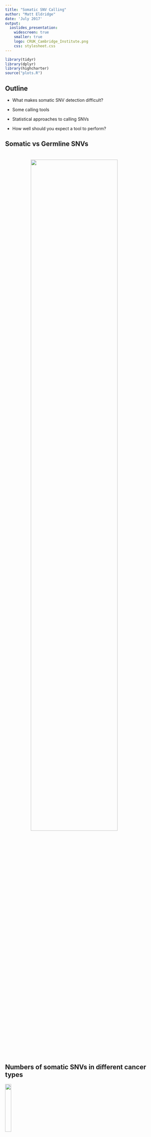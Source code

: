 ```yaml
---
title: "Somatic SNV Calling"
author: "Matt Eldridge"
date: 'July 2017'
output:
  ioslides_presentation:
    widescreen: true
    smaller: true
    logo: CRUK_Cambridge_Institute.png
    css: stylesheet.css
---
```


```r
library(tidyr)
library(dplyr)
library(highcharter)
source("plots.R")
```


## Outline

* What makes somatic SNV detection difficult?

* Some calling tools

* Statistical approaches to calling SNVs

* How well should you expect a tool to perform?


## Somatic vs Germline SNVs {#less_space_after_title}

<div style="line-height: 50%;"><br></div>

<img src="images/somatic_and_germline_snv.svg" style="width: 75%; margin: 0 6em;"/>


<!--
## Somatic vs Germline SNVs {#less_space_after_title}

<img src="igv_snapshot.png" style="width: 100%"/>
-->


## Numbers of somatic SNVs in different cancer types

<img src="../images/icgc.png" style="width: 20%"/>

<div style="line-height: 25%;"><br></div>

<img src="images/icgc_mutations_by_cancer_type.svg" style="width: 100%"/>

<div style="line-height: 50%;"><br></div>

Source: [ICGC Data Portal](https://dcc.icgc.org/projects)

<div style="line-height: 50%;"><br></div>

Somatic SNV callers typically set the expected mutation rate to be around 5 mutations per megabase, i.e. a total of 15,000 mutations across the genome.


## Several factors complicate somatic SNV calling

* <span style="color: #2e3192">**Low cellularity**</span> (tumour DNA content)

* <span style="color: #2e3192">**Intra-tumour heterogeneity**<span> in which multiple tumour cell populations (subclones) exist

* <span style="color: #2e3192">**Aneuploidy**</span>

* Unbalanced structural variation (deletions, duplications, etc.)

<div style="line-height: 50%;"><br></div>

* Matched <span style="color: #2e3192">**normal contaminated with cancer**</span> DNA

    * adjacent normal tissue may contain residual disease or early tumour-initiating somatic mutations

    * circulating tumour DNA in blood normals

<div style="line-height: 100%;"><br></div>

- Sequencing errors

- Alignment artefacts

[Mwenifumbo & Marra, Nat Rev Genet. 2013](http://www.ncbi.nlm.nih.gov/pubmed/23594910)


## Issues affecting mutation detection in cancer

In this example the tumour was sequenced to an average depth of 50.

<img src="images/somatic_snv_allele_fraction_cartoon_1.svg" style="width: 50%; display: block; margin-left: auto; margin-right: auto;"/>

<div style="line-height: 150%;"><br></div>

* Is this sufficient?

* <span>Consider the 50 observations of our tumour which carries a mutation at this base</span>

## Issues affecting mutation detection in cancer

<span style="color: #2e3192">**Tumour cellularity**</span>

<img src="images/somatic_snv_allele_fraction_cartoon_2.svg" style="width: 50%; display: block; margin-left: auto; margin-right: auto;"/>

<div style="line-height: 150%;"><br></div>

* In fact the 'tumour' sample has some normal contamination

* 40% of our reads could easily be from the normal sample

## Issues affecting mutation detection in cancer

<span style="color: #2e3192">**Tumour heterogeneity**</span>

<img src="images/somatic_snv_allele_fraction_cartoon_3.svg" style="width: 50%; display: block; margin-left: auto; margin-right: auto;"/>

<div style="line-height: 150%;"><br></div>

* The tumour may be heterogeneous, i.e. DNA may have been sampled from a number of subclones

* The mutation may exist in one or more subclones but not in others

## Issues affecting mutation detection in cancer

<span style="color: #2e3192">**Copy number**</span>

<img src="images/somatic_snv_allele_fraction_cartoon_4.svg" style="width: 50%; display: block; margin-left: auto; margin-right: auto;"/>

<div style="line-height: 150%;"><br></div>

* The tumour may not be diploid

* If it is triploid, then a mutation may be in only one in three of the tumour reads

## Issues affecting mutation detection in cancer

<span style="color: #2e3192">**Uneven coverage**</span>

<img src="images/somatic_snv_allele_fraction_cartoon_5.svg" style="width: 50%; display: block; margin-left: auto; margin-right: auto;"/>

<div style="line-height: 150%;"><br></div>

* 50-fold coverage is the average --- biases, e.g. GC content, mean that coverage is not uniform

* For 10% of the genome we only reach a depth of around 40

## Issues affecting mutation detection in cancer

<span style="color: #2e3192">**Sampling**</span>

<img src="images/somatic_snv_allele_fraction_cartoon_6.svg" style="width: 50%; display: block; margin-left: auto; margin-right: auto;"/>

<div style="line-height: 150%;"><br></div>

* Finally, remember that we are taking a random sample

* We may not get lucky!

<div style="line-height: 100%;"><br></div>

<div style="text-align: right; font-size: 60%">Credit: Andy Lynch</div>


## Allele frequencies

```r
somatic_allele_fractions <- read.delim("snv.somatic.af.txt", stringsAsFactors = FALSE, check.names = FALSE)
germline_allele_fractions <- read.delim("snv.germline.af.txt", stringsAsFactors = FALSE, check.names = FALSE)

data <- list(
  Somatic = somatic_allele_fractions %>% unlist(use.names = FALSE),
  `Germline (tumour)` = germline_allele_fractions %>% select(Tumour) %>% unlist(use.names = FALSE),
  `Germline (normal)` = germline_allele_fractions %>% select(Normal) %>% unlist(use.names = FALSE)
)

densityPlot(
  data,
  width = 900,
  height = 400,
  xLabel = "Variant allele frequency",
  showYLabels = FALSE,
  fillOpacity = 0.4,
  tooltipDigits = 2,
  visible = c(TRUE, FALSE, TRUE),
  colours = c('#7cb5ec', '#8085e9', '#90ed7d')
)
```

<span style="color: #2e3192">**Germline SNVs**</span>\ \ AF = 0 (homozygous reference), 0.5 (heterozygous variant) or 1 (homozygous variant)

<span style="color: #2e3192">**Somatic SNVs**</span> typically exist at a continuous range of variant allele frequencies.


## CaVEMan SNV caller

<span style="font-size:110%; line-height:140%">
**[CaVEMan](http://cancerit.github.io/CaVEMan/)** (**Ca**ncer **V**ariants through **E**xpectation **Ma**ximizatio**n**) is the somatic SNV caller in the Sanger CGP pipeline
</span>

<div style="line-height: 100%;"><br></div>

* <span style="color: #2e3192">**Bayesian probabilistic classifier**</span>

* Can make use of <span style="color: #2e3192">**copy number profiles**</span> and estimate of <span style="color: #2e3192">**normal contamination**</span> of the tumour if available

* Considers <span style="color: #2e3192">_base quality_</span>, <span style="color: #2e3192">_lane_</span> and <span style="color: #2e3192">_read position and orientation_</span> to provide more accurate estimates of <span style="color: #2e3192">**sequencing error rates**</span> within the algorithm

* Several <span style="color: #2e3192">**post-processing filters**</span> applied to increase specificity of calls

<div style="line-height: 100%;"><br></div>

_**Caveat**_ --- full details of CaVEMan are not explicitly reported anywhere.


## Other somatic SNV callers

Tool           Approach                              Source                          Publication
-------------  ------------------------------------  ------------------------------  ---------------------
SomaticSniper  Bayesian                              Washington University           [Larson et al., 2012](https://www.ncbi.nlm.nih.gov/pubmed/22155872)
VarScan 2      Fisher's exact                        Washington University           [Koboldt et al., 2012](https://www.ncbi.nlm.nih.gov/pubmed/22300766)
JointSNVmix    Bayesian                              British Columbia Cancer Agency  [Roth et al., 2012](https://www.ncbi.nlm.nih.gov/pubmed/22285562)
mutationSeq    Machine learning                      British Columbia Cancer Agency  [Ding et al., 2012](https://www.ncbi.nlm.nih.gov/pubmed/22084253)
Strelka        Bayesian                              Illumina                        [Saunders et al., 2012](https://www.ncbi.nlm.nih.gov/pubmed/22581179)
MuTect         Bayesian                              Broad Institute                 [Cibulskis et al., 2013](https://www.ncbi.nlm.nih.gov/pubmed/23396013)
qSNP           Heuristic                             University of Queensland        [Kassahn et al., 2013](https://www.ncbi.nlm.nih.gov/pmc/articles/PMC3826759)
VarDict        Fisher's exact                        AstraZeneca                     [Lai et al., 2016](https://www.ncbi.nlm.nih.gov/pubmed/27060149)
MuSE           Markov substitution model (Bayesian)  MD Anderson Cancer Center       [Fan et al., 2016](https://www.ncbi.nlm.nih.gov/pubmed/27557938)

<div style="line-height: 10%;"><br></div>

<span style="font-size: 75%">By no means an exhaustive list but includes some of the most popular somatic SNV callers.</span>


## Simple statistical approach {#less_space_after_title}

<div style="line-height: 100%;"><br></div>

<span style="line-height: 200%">
Reference base <span style="color: #2e3192">$\boldsymbol{C}$</span><br/>
Normal: 48 reads all supporting reference <span style="color: #2e3192">$\boldsymbol{\{\ 48C\ \}}$</span><br/>
Tumour: 50 reads, 7 of which have an alternate <span style="color: #2e3192">$\boldsymbol{T}$</span> allele <span style="color: #2e3192">$\boldsymbol{\{\ 43C,\ 7T\ \}}$</span>
</span>

<div style="line-height: 250%;"><br></div>

<span style="color: #2e3192">**2 x 2 contingency table**</span><img src="images/contingency_table.svg" style="vertical-align: top; width: 25%; margin: 0 6em;"/>

<!--
<div style='width:30%; margin:auto'>
---------- --------------- -----------------
             **Reference**     **Alternate**
Tumour            43                7
Normal            48                0
---------- --------------- -----------------
</div>
-->

<div style="line-height: 150%;"><br></div>

* Allele fraction of the alternate allele in the tumour, $AF = 7/50 = 0.14$

* Perform a <span style="color: #2e3192">**Fisher's exact test**</span> to determine whether a variant has a significant difference in AF between the two samples

* Method used by <span style="color: #2e3192">**VarScan**</span> and <span style="color: #2e3192">**VarDict**</span>


## Fisher's exact test in R

```r
contingency_table <- t(matrix(c(43, 7, 48, 0), nrow = 2, byrow = TRUE,
                              dimnames = list(c("Tumour", "Normal"), c("Ref", "Alt"))))
contingency_table
```

```r
fisher.test(contingency_table)
```


## Bayesian statistical approach

Most probabilistic methods for variant calling are based on [Bayes' Theorem](https://en.wikipedia.org/wiki/Bayes%27_theorem)

<div style="line-height: 50%;"><br></div>

$$
P(G \mid D) = \frac{P(D \mid G)P(G)}{P(D)}
$$

$G$ = genotype, e.g. AA, AB, BB

$D$ = data, i.e. set of sequence reads at the genomic position of interest

$P(G \mid D)$ is the probability of a given genotype, $G$, given the observed data.

<div style="line-height: 100%;"><br></div>

The probability of observing the given set of sequence reads is the weighted average of the probabilities of observing those reads for each possible genotype:

$$
P(D) = \sum\limits_{i=1}^nP(D \mid G_i)P(G_i)
$$


## Germline SNV calling (single sample)

Reference $\boldsymbol{C}$, observe 6 reads $\boldsymbol{\{\ 4C,\ 2T\ \}}$ all with base quality $\mathrm{Q} = 30\ \left(P_{error} = 10^{-\frac{30}{10}} = 0.001\right)$


## Germline SNV calling (single sample)

Reference $\boldsymbol{C}$, observe 6 reads $\boldsymbol{\{\ 4C,\ 2T\ \}}$ all with base quality $\mathrm{Q} = 30\ \left(P_{error} = 10^{-\frac{30}{10}} = 0.001\right)$

**<span style="color: #3d42c2">Likelihood of data</span>**

$$
\begin{eqnarray}
\boldsymbol{P(D \mid CC)} &=& \textrm{Probability of two Q30 errors} &=& 10^{-3}\times10^{-3} &=&\ \ 10^{-6}
\\[5pt]
\boldsymbol{P(D \mid TT)} &=& \textrm{Probability of four Q30 errors} &=& \left(10^{-3}\right)^4 &=&\ \ 10^{-12}
\\[5pt]
\boldsymbol{P(D \mid CT)} &=& \textrm{Probability of }\{C,C,C,C,T,T\} &=& \left(\tfrac{1}{2}\right)^6 &=&\ \ 0.0156
\end{eqnarray}
$$


## Germline SNV calling (single sample)

Reference $\boldsymbol{C}$, observe 6 reads $\boldsymbol{\{\ 4C,\ 2T\ \}}$ all with base quality $\mathrm{Q} = 30\ \left(P_{error} = 10^{-\frac{30}{10}} = 0.001\right)$

**<span style="color: #3d42c2">Likelihood of data</span>**

$$
\begin{eqnarray}
\boldsymbol{P(D \mid CC)} &=& \textrm{Probability of two Q30 errors} &=& 10^{-3}\times10^{-3} &=&\ \ 10^{-6}
\\[5pt]
\boldsymbol{P(D \mid TT)} &=& \textrm{Probability of four Q30 errors} &=& \left(10^{-3}\right)^4 &=&\ \ 10^{-12}
\\[5pt]
\boldsymbol{P(D \mid CT)} &=& \textrm{Probability of }\{C,C,C,C,T,T\} &=& \left(\tfrac{1}{2}\right)^6 &=&\ \ 0.0156
\end{eqnarray}
$$

<div style="line-height: 50%;"><br></div>

**<span style="color: #3d42c2">Priors</span>**\ \ \ \ \ \ \ \ \ \ \ \ \ \ \ \ \ \ \ \ $\boldsymbol{P(CC)} = 0.9985,\ \ \boldsymbol{P(CT)} = 0.001,\ \ \boldsymbol{P(TT)} = 0.0005$

**<span style="color: #3d42c2">Probability of observing $\boldsymbol{\{ 4C, 2T \}}$</span>**

$$
\begin{eqnarray}
\boldsymbol{P(D)} &=& P(D \mid CC)(P(CC)\ +\ P(D \mid CT)P(CT)\ +\ P(D \mid TT)P(TT)
\\[5pt]
&=& 1.66\times 10^{-5}
\end{eqnarray}
$$


## Germline SNV calling (single sample)

Reference $\boldsymbol{C}$, observe 6 reads $\boldsymbol{\{\ 4C,\ 2T\ \}}$ all with base quality $\mathrm{Q} = 30\ \left(P_{error} = 10^{-\frac{30}{10}} = 0.001\right)$

**<span style="color: #3d42c2">Likelihood of data</span>**

$$
\begin{eqnarray}
\boldsymbol{P(D \mid CC)} &=& \textrm{Probability of two Q30 errors} &=& 10^{-3}\times10^{-3} &=&\ \ 10^{-6}
\\[5pt]
\boldsymbol{P(D \mid TT)} &=& \textrm{Probability of four Q30 errors} &=& \left(10^{-3}\right)^4 &=&\ \ 10^{-12}
\\[5pt]
\boldsymbol{P(D \mid CT)} &=& \textrm{Probability of }\{C,C,C,C,T,T\} &=& \left(\tfrac{1}{2}\right)^6 &=&\ \ 0.0156
\end{eqnarray}
$$

<div style="line-height: 50%;"><br></div>

**<span style="color: #3d42c2">Priors</span>**\ \ \ \ \ \ \ \ \ \ \ \ \ \ \ \ \ \ \ \ $\boldsymbol{P(CC)} = 0.9985,\ \ \boldsymbol{P(CT)} = 0.001,\ \ \boldsymbol{P(TT)} = 0.0005$

**<span style="color: #3d42c2">Posterior</span>**
$$
\boldsymbol{P(CC \mid D)} = \frac{P(D \mid CC)P(CC)}{P(D)} = \frac{10^{-6}\times 0.9985}{1.66\times 10^{-5}} = 0.06
$$

<div style="line-height: 50%;"><br></div>

**<span style="color: #3d42c2">Result</span>**$\ \ \ \ \ \ \ \ \ \ \ \ \ \ \ \ \ \ \ \ P(CC \mid D) = 0.06$, <span style="color: #ed008c">$\ \ \boldsymbol{P(CT \mid D) = 0.94}$</span>, $\ \ P(TT \mid D) = 3 \times 10^{-11}$

<div style="line-height: 50%;"><br></div>

<div style="text-align: center; font-size: 60%">Source: Heng Li, Broad Institute MPG workshop 2011</div>


## Somatic SNV calling

<span style="color: #2e3192; font-size:125%">**Joint genotypes**</span>

<div style="text-align:center">
<img src="images/joint_genotypes.svg" style="width: 60%"/>
</div>

$G^N, G^T$ = genotypes of normal and tumour


## Bayesian approach extended to somatic SNVs

**<span style="color: #3d42c2">Posterior probability of the joint genotype</span>**

$$
\begin{eqnarray}
\boldsymbol{P(G^N, G^T \mid D^N, D^T)} &\propto& P(D^N, D^T \mid G^N, G^T)P(G^T, G^N)
\\[5pt]
&\propto& P(D^N \mid D^T, G^N, G^T)P(D^T \mid G^N, G^T)P(G^N, G^T)
\end{eqnarray}
$$

<div style="line-height: 150%;"><br></div>

$P(D^N \mid D^T, G^N, G^T) = \boldsymbol{P(D^N \mid G^N)}$

if we assume that the normal sample does not contain any reads sequenced from the tumour, i.e. $D^N$ independent of $G^T$ --- treat as in the single sample case.

<div style="line-height: 100%;"><br></div>

$\boldsymbol{P(D^T \mid G^N, G^T)}$ --- scope to incorporate estimates of tumour purity, copy number, etc.

<div style="line-height: 100%;"><br></div>

$\boldsymbol{P(G^N, G^T)}$ --- prior for joint genotype; could treat as independent events, $P(G^N, G^T) = P(G^N)P(G^T)$, but not realistic since $T$ and $N$ samples from same individual so share germline variants.


## VCF output file {#less_space_after_title}

<div style="line-height: 50%;"><br></div>

<img src="images/somatic_snv_vcf.svg" style="width: 100%"/>


## How well can we expect a somatic SNV caller to perform?

<span style="color: #2e3192">**Sensitivity**</span> = _ability to correctly identify the true mutations_

<span style="color: #2e3192">**Specificity**</span> = _ability to only call true mutations, i.e. no false positives_

<div style="line-height: 100%;"><br></div>

* Sensitivity and specificity of a function of the biology, the sample and data quality, and the calling method.

* Each new tool promises better accuracy than all before, but how will it perform in your hands?

* Need some representative datasets with established ground truth

    * <span>Recent benchmarking exercises/challenges (TCGA, ICGC, DREAM)</span>


## Benchmark datasets

[ICGC benchmarking exercise](https://www.ncbi.nlm.nih.gov/pubmed/26647970)

<div style="line-height: 15%;"><br></div>

* Medulloblastoma tumour/normal pair sequenced in 6 different centres to combined 300-fold coverage (used to establish 'truth')

* 16 ICGC project teams ran their pipelines on data from one centre (40x)

<div style="line-height: 100%;"><br></div>

[ICGC-TCGA DREAM Somatic Mutation Calling challenge](https://www.synapse.org/#!Synapse:syn312572)

<div style="line-height: 15%;"><br></div>

* 6 synthetic datasets based on cell line sequenced to 80x

    - BAM randomly sampled into 2 non-overlapping subsets of equal size, mutations added to one using BAMSurgeon

    - Synthetic dataset 4: 80% cellularity; 50% and 35% subclone VAF (effectively 30% and 15%)

<div style="line-height: 15%;"><br></div>

* <span>Real challenge: 5 pancreatic and 5 prostate cancer patients</span>


## Assessing SNV calling

<div class="columns-2">

<img src="images/snv_call_accuracy_venn_diagram.svg"/>

<div style="line-height: 250%;"><br></div>

$TP$ -- true positives, i.e. correct calls

$FP$ -- false positives, i.e. incorrect calls

$FN$ -- false negatives, i.e. number of missed calls

</div>

$$
\textrm{Precision} = \frac{TP}{TP + FP}\ \ \ \ \ \ \ \ \textrm{Recall} = \frac{TP}{TP + FN}
$$

<div style="line-height: 100%;"><br></div>

<span style="font-size: 85%">
$$\textrm{Balanced accuracy} = \tfrac{1}{2}(\textrm{Precision} + \textrm{Recall}),\ \ F\textrm{-score} = \frac{2 \times \textrm{Precision} \times \textrm{Recall}}{\textrm{Precision} + \textrm{Recall}},\ \ \textrm{Jaccard index} = \frac{TP}{TP + FP + FN}$$
</span>


## ICGC Benchmark -- medulloblastoma MB99

```r
mb99 <- read.delim("icgc_benchmark_mb99.txt",
                   stringsAsFactors = FALSE, check.names = FALSE)

scatterPlot(
  mb99 %>%
    transmute(
      x = Precision,
      y = Recall,
      series = ifelse(grepl("^MB.F", Group), "CRUK-CI",
               ifelse(grepl("^MB", Group), "Submissions",
               Group)),
      tooltip = paste(
        Group,
        "<br>TP: ", TP, ", FP: ", FP, ", FN: ", (1255 - TP),
        "<br>Precision: ", Precision,
        "<br>Recall: ", Recall,
        "<br>Balanced accuracy: ", Balanced_accuracy,
        sep = ""
      )
    ),
  series = c(
    "MuTect2",
    "CaVEMan Sanger CGP",
    "MuSE",
    "Strelka",
    "CRUK-CI",
    "Submissions"
  ),
  colours = c(
    "#73e600",
    "#b23aee",
    "#ff0066",
    "#ffcc4d",
    "#ffb700",
    "#8fc1ef"
  ),
  visible = c(FALSE, FALSE, FALSE, FALSE, TRUE, TRUE),
  sizes = c(6.0, 6.0, 6.0, 6.0, 4.5, 4.5),
  xLabel = "Precision",
  yLabel = "Recall",
  xmin = 0.0, xmax = 1.0,
  ymin = 0.0, ymax = 1.0,
  yLine = 1019 / 1255, yLineColour = "#696969"
)
```


## Summary

* Several factors complicate the detection of somatic SNVs (tumour purity, tumour heterogeneity, copy number changes, low sequencing depth, etc.)

* Most somatic SNV callers employ sophisticated Bayesian statistical techniques

* Some callers, including CaVEMan, incorporate copy number information and estimates of tumour purity

* There is a trade off between sensitivity and specificity

* Additional filtering of SNV calls can be helpful

